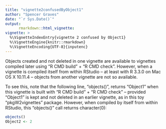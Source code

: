 ```yaml
---
title: "vignette2confusedByObject1"
author: "Spencer Graves"
date: "`r Sys.Date()`"
output:
      rmarkdown::html_vignette:
vignette: >
  %\VignetteIndexEntry{vignette 2 confused by Object1}
  %\VignetteEngine{knitr::rmarkdown}
  %\VignetteEncoding{UTF-8}{inputenc}
---
```


Objects created and not deleted in one vignette are available to vignettes compiled later using "R CMD build" + "R CMD check".  However, when a vignette is compiled itself from within RStudio -- at least with R 3.3.0 on Mac OS X 10.11.4 -- objects from another vignette are not so available.  

To see this, note that the following line, "objects()", returns "Object1" when this vignette is built with "R CMD build" + "R CMD check" -- provided "Object1" is kept and not deleted in an earlier vignette, as in this toy "pkgW2vignettes" package.  However, when compiled by itself from within RStudio, this "objects()" call returns character(0):  

```r
objects()
Object2 <- 2
```
